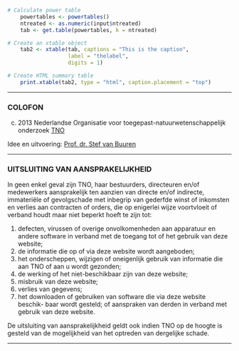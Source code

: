 
```r

# Calculate power table
    powertables <- powertables()
    ntreated <- as.numeric(input$ntreated)
    tab <- get.table(powertables, k = ntreated)

# Create an xtable object 
    tab2 <- xtable(tab, captions = "This is the caption",
                   label = "thelabel",
                   digits = 1)

# Create HTML summary table
    print.xtable(tab2, type = "html", caption.placement = "top")
```

--------

### COLOFON

(c) 2013 Nederlandse Organisatie voor toegepast-natuurwetenschappelijk onderzoek [TNO](http://www.tno.nl)

Idee en uitvoering: [Prof. dr. Stef van Buuren](http://www.stefvanbuuren.nl)

--------

### UITSLUITING VAN AANSPRAKELIJKHEID

In geen enkel geval zijn TNO, haar bestuurders, directeuren en/of medewerkers aansprakelijk ten aanzien van directe en/of indirecte, immateriële of gevolgschade met inbegrip van gederfde winst of inkomsten en verlies aan contracten of orders, die op enigerlei wijze voortvloeit of verband houdt maar niet beperkt hoeft te zijn tot: 

1. defecten, virussen of overige onvolkomenheden aan apparatuur en andere software in verband met de toegang tot of het gebruik van deze website;
2. de informatie die op of via deze website wordt aangeboden;
3. het onderscheppen, wijzigen of oneigenlijk gebruik van informatie die aan TNO of
aan u wordt gezonden;
4. de werking of het niet-beschikbaar zijn van deze website;
5. misbruik van deze website; 
6. verlies van gegevens;
7. het downloaden of gebruiken van software die via deze website beschik- baar wordt gesteld; of aanspraken van derden in verband met gebruik van deze website.

De uitsluiting van aansprakelijkheid geldt ook indien TNO op de hoogte is gesteld van de mogelijkheid van het optreden van dergelijke schade.

--------

